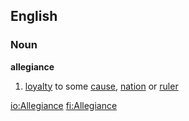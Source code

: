 ==English==
===Noun===
{{wikipedia}}
'''allegiance'''
# [[loyalty]] to some [[cause]], [[nation]] or [[ruler]]

[[io:Allegiance]]
[[fi:Allegiance]]
